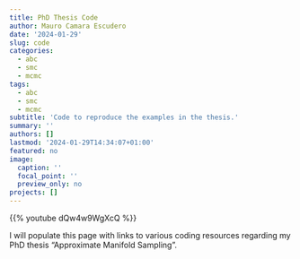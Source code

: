 ```yaml
---
title: PhD Thesis Code
author: Mauro Camara Escudero
date: '2024-01-29'
slug: code
categories:
  - abc
  - smc
  - mcmc
tags:
  - abc
  - smc
  - mcmc
subtitle: 'Code to reproduce the examples in the thesis.'
summary: ''
authors: []
lastmod: '2024-01-29T14:34:07+01:00'
featured: no
image:
  caption: ''
  focal_point: ''
  preview_only: no
projects: []
---
```

{{% youtube dQw4w9WgXcQ %}}

I will populate this page with links to various coding resources regarding my PhD thesis "Approximate Manifold Sampling".

